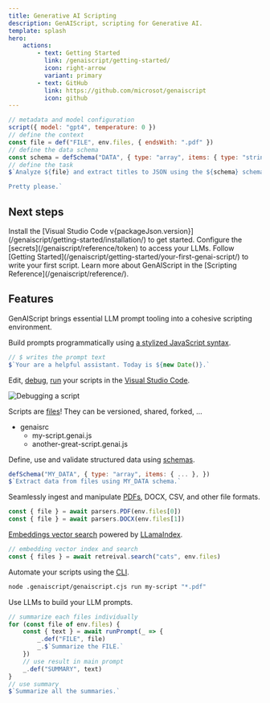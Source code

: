 ```yaml
---
title: Generative AI Scripting
description: GenAIScript, scripting for Generative AI.
template: splash
hero:
    actions:
        - text: Getting Started
          link: /genaiscript/getting-started/
          icon: right-arrow
          variant: primary
        - text: GitHub
          link: https://github.com/microsot/genaiscript
          icon: github
---
```



```js wrap title="extract-titles.genai.js"
// metadata and model configuration
script({ model: "gpt4", temperature: 0 })
// define the context
const file = def("FILE", env.files, { endsWith: ".pdf" })
// define the data schema
const schema = defSchema("DATA", { type: "array", items: { type: "string" } })
// define the task
$`Analyze ${file} and extract titles to JSON using the ${schema} schema.

Pretty please.`
```

## Next steps

<CardGrid stagger>
    <Card title="Install the extension" icon="puzzle">
        Install the [Visual Studio Code v{packageJson.version}](/genaiscript/getting-started/installation/) 
to get started.
    </Card>
    <Card title="Configure your LLMs" icon="setting">
        Configure the [secrets](/genaiscript/reference/token) to access your
        LLMs.
    </Card>
    <Card title="Write your first script" icon="pencil">
        Follow [Getting
        Started](/genaiscript/getting-started/your-first-genai-script/) to write
        your first script.
    </Card>
    <Card title="Read the docs" icon="open-book">
        Learn more about GenAIScript in the [Scripting
        Reference](/genaiscript/reference/).
    </Card>
</CardGrid>

## Features

GenAIScript brings essential LLM prompt tooling into a cohesive scripting environment.

<CardGrid>

<Card title="Stylized Javascript" icon="seti:javascript">

Build prompts programmatically using [a stylized JavaScript syntax](/genaiscript/reference/scripts/).

```js wrap
// $ writes the prompt text
$`Your are a helpful assistant. Today is ${new Date()}.`
```

</Card>

<Card title="Fast Development Loop" icon="rocket">

Edit, [debug](/genaiscript/getting-started/debugging-scripts/), [run](/genaiscript/getting-started/run-scripts/) your scripts in the [Visual Studio Code](/genaiscript/getting-started/installation).

![Debugging a script](../../assets/debugger.png)

</Card>

<Card title="Reuse and Share Scripts" icon="star">

Scripts are [files](/genaiscript/reference/scripts/)! They can be versioned, shared, forked, ...

<FileTree>

-   genaisrc
    -   my-script.genai.js
    -   another-great-script.genai.js

</FileTree>

</Card>

<Card title="Data Schemas" icon="list-format">

Define, use and validate structured data using [schemas](/genaiscript/reference/scripts/schemas).

```js wrap
defSchema("MY_DATA", { type: "array", items: { ... }, })
$`Extract data from files using MY_DATA schema.`
```

</Card>

<Card title="Ingest PDFs, DOCX, CSV, .." icon="seti:pdf">

Seamlessly ingest and manipulate [PDFs](/genaiscript/reference/scripts/pdfs), DOCX, CSV, and other file formats.

```js
const { file } = await parsers.PDF(env.files[0])
const { file } = await parsers.DOCX(env.files[1])
```

</Card>

<Card title="RAG built-in" icon="magnifier">

[Embeddings vector search](/genaiscript/reference/scripts/embedding-search) powered by [LLamaIndex](https://ts.llamaindex.ai/).

```js wrap
// embedding vector index and search
const { files } = await retreival.search("cats", env.files)
```

</Card>

<Card title="Automate" icon="github">

Automate your scripts using the [CLI](/genaiscript/reference/cli).

```bash frame="none" wrap
node .genaiscript/genaiscript.cjs run my-script "*.pdf"
```

</Card>

<Card title="LLM Composition" icon="external">

Use LLMs to build your LLM prompts.

```js wrap
// summarize each files individually
for (const file of env.files) {
    const { text } = await runPrompt(_ => {
        _.def("FILE", file)
        _.$`Summarize the FILE.`
    })
    // use result in main prompt
    _.def("SUMMARY", text)
}
// use summary
$`Summarize all the summaries.`
```

</Card>

</CardGrid>
